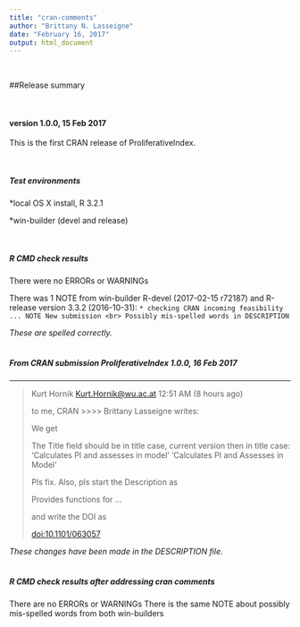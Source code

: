 ```yaml
---
title: "cran-comments"
author: "Brittany N. Lasseigne"
date: "February 16, 2017"
output: html_document
---
```


<br>

##Release summary

<br>

#### version 1.0.0, 15 Feb 2017
This is the first CRAN release of ProliferativeIndex.

<br>

##### Test environments
*local OS X install, R 3.2.1

*win-builder (devel and release)

<br>

##### R CMD check results
There were no ERRORs or WARNINGs

There was 1 NOTE from win-builder R-devel (2017-02-15 r72187) and R-release version 3.3.2 (2016-10-31):
`* checking CRAN incoming feasibility ... NOTE
New submission <br>
Possibly mis-spelled words in DESCRIPTION`

*These are spelled correctly.*
<br>
<br>

##### From CRAN submission ProliferativeIndex 1.0.0, 16 Feb 2017
***
>Kurt Hornik <Kurt.Hornik@wu.ac.at>
>12:51 AM (8 hours ago)
>
>to me, CRAN 
>>>>> Brittany Lasseigne writes:
>
>We get
>
>The Title field should be in title case, current version then in title case:
>‘Calculates PI and assesses in model’
>‘Calculates PI and Assesses in Model’
>
>Pls fix.  Also, pls start the Description as
>
> Provides functions for ...
>
> and write the DOI as
>
> <doi:10.1101/063057>
>   

*These changes have been made in the DESCRIPTION file.*
<br>
<br>

##### R CMD check results after addressing cran comments 
There are no ERRORs or WARNINGs
There is the same NOTE about possibly mis-spelled words from both win-builders
   



